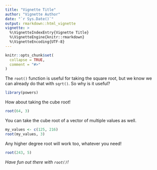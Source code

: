 ```yaml
---
title: "Vignette Title"
author: "Vignette Author"
date: "`r Sys.Date()`"
output: rmarkdown::html_vignette
vignette: >
  %\VignetteIndexEntry{Vignette Title}
  %\VignetteEngine{knitr::rmarkdown}
  %\VignetteEncoding{UTF-8}
---
```


```r
knitr::opts_chunk$set(
  collapse = TRUE,
  comment = "#>"
)
```

The `root()` function is useful for taking the square root, but we know we can already do that with `sqrt()`. So why is it useful?

```r
library(powers)
```


How about taking the cube root!

```r
root(64, 3)
```

You can take the cube root of a vector of multiple values as well.

```r
my_values <- c(125, 216)
root(my_values, 3)
```

Any higher degree root will work too, whatever you need!

```r
root(243, 5)
```

*Have fun out there with `root()`!*

